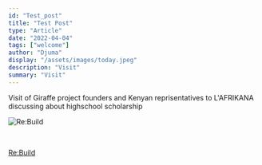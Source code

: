 ```yaml
---
id: "Test_post"
title: "Test Post"
type: "Article"
date: "2022-04-04"
tags: ["welcome"]
author: "Djuma"
display: "/assets/images/today.jpeg"
description: "Visit"
summary: "Visit"
---
```


Visit of Giraffe project founders and Kenyan reprisentatives to L'AFRIKANA discussing about highschool scholarship

![Re:Build](/assets/images/welcome.jpg)

<br/>

[Re:Build](/assets/images/welcome.jpg)
